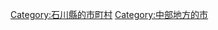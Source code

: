{{Commonscat|Kaga, Ishikawa}}
{{Catmore}}

{{DEFAULTSORT:Kaga-shi}}
[[Category:石川縣的市町村|Category:石川縣的市町村]]
[[Category:中部地方的市|Category:中部地方的市]]